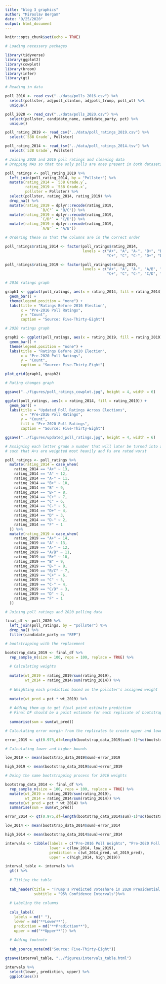 ```yaml
---
title: "blog 3 graphics"
author: "Miroslav Bergam"
date: "9/25/2020"
output: html_document
---
```


```r
knitr::opts_chunk$set(echo = TRUE)

# Loading necessary packages

library(tidyverse)
library(ggplot2)
library(cowplot)
library(broom)
library(infer)
library(gt)
```

```r

# Reading in data

poll_2016 <- read_csv("../data/polls_2016.csv") %>%
  select(pollster, adjpoll_clinton, adjpoll_trump, poll_wt) %>%
  unique()

poll_2020 <- read_csv("../data/polls_2020.csv") %>%
  select(pollster, candidate_name, candidate_party, pct) %>%
  unique()

poll_rating_2019 <- read_csv("../data/poll_ratings_2019.csv") %>%
  select(`538 Grade`, Pollster)

poll_rating_2014 <- read_tsv("../data/poll_ratings_2014.tsv") %>%
  select(`538 Grade`, Pollster)

# Joining 2020 and 2016 poll ratings and cleaning data
# Dropping NAs so that the only polls are ones present in both datasets

poll_ratings <- poll_rating_2019 %>%
  left_join(poll_rating_2014, by = "Pollster") %>%
  mutate(rating_2014 = `538 Grade.y`,
         rating_2019 = `538 Grade.x`,
         pollster = Pollster) %>%
  select(pollster, rating_2014, rating_2019) %>%
  drop_na() %>%
  mutate(rating_2019 = dplyr::recode(rating_2019,
                `B/C°` = "B/C")) %>%
  mutate(rating_2019 = dplyr::recode(rating_2019,
                `C/D°` = "C/D")) %>%
  mutate(rating_2019 = dplyr::recode(rating_2019,
                `A/B°` = "A/B"))

# Ordering these so that the columns are in the correct order

poll_ratings$rating_2014 <- factor(poll_ratings$rating_2014, 
                                   levels = c("A+", "A", "A-", "B+", "B", "B-",
                                              "C+", "C", "C-", "D+", "D", "D-", "F"))

poll_ratings$rating_2019 <- factor(poll_ratings$rating_2019, 
                                   levels = c("A+", "A", "A-", "A/B", "B+", "B", "B-", "B/C",
                                              "C+", "C", "C-", "C/D", "D", "F"))

```

```r

# 2016 ratings graph

graph1 <- ggplot(poll_ratings, aes(x = rating_2014, fill = rating_2014)) +
  geom_bar() +
  theme(legend.position = "none") + 
  labs(title = "Ratings Before 2016 Election",
       x = "Pre-2016 Poll Ratings",
       y = "Count",
       caption = "Source: Five-Thirty-Eight")

# 2020 ratings graph

graph2 <- ggplot(poll_ratings, aes(x = rating_2019, fill = rating_2019)) +
  geom_bar() +
  theme(legend.position = "none") + 
  labs(title = "Ratings Before 2020 Election",
       x = "Pre-2020 Poll Ratings",
       y = "Count",
       caption = "Source: Five-Thirty-Eight")

plot_grid(graph1, graph2)

# Rating changes graph

ggsave("../figures/poll_ratings_cowplot.jpg", height = 4, width = 6)

ggplot(poll_ratings, aes(x = rating_2014, fill = rating_2019)) +
  geom_bar() +
  labs(title = "Updated Poll Ratings Across Elections",
       x = "Pre-2016 Poll Ratings",
       y = "Count",
       fill = "Pre-2020 Poll Ratings",
       caption = "Source: Five-Thirty-Eight")

ggsave("../figures/updated_poll_ratings.jpg", height = 4, width = 6)

```

```r

# Assigning each letter grade a number that will later be turned into a weight
# such that A+s are weighted most heavily and Fs are rated worst

poll_ratings <- poll_ratings %>% 
  mutate(rating_2014 = case_when(
    rating_2014 == "A+" ~ 13,
    rating_2014 == "A" ~ 12,
    rating_2014 == "A-" ~ 11,
    rating_2014 == "B+" ~ 10,
    rating_2014 == "B" ~ 9,
    rating_2014 == "B-" ~ 8,
    rating_2014 == "C+" ~ 7,
    rating_2014 == "C" ~ 6,
    rating_2014 == "C-" ~ 5,
    rating_2014 == "D+" ~ 4,
    rating_2014 == "D" ~ 3,
    rating_2014 == "D-" ~ 2,
    rating_2014 == "F" ~ 1
  )) %>%
  mutate(rating_2019 = case_when(
    rating_2019 == "A+" ~ 14,
    rating_2019 == "A" ~ 13,
    rating_2019 == "A-" ~ 12,
    rating_2019 == "A/B" ~ 11,
    rating_2019 == "B+" ~ 10,
    rating_2019 == "B" ~ 9,
    rating_2019 == "B-" ~ 8,
    rating_2019 == "B/C" ~ 7,
    rating_2019 == "C+" ~ 6,
    rating_2019 == "C" ~ 5,
    rating_2019 == "C-" ~ 4,
    rating_2019 == "C/D" ~ 3,
    rating_2019 == "D" ~ 2,
    rating_2019 == "F" ~ 1
  ))

# Joining poll ratings and 2020 polling data

final_df <- poll_2020 %>%
  left_join(poll_ratings, by = "pollster") %>%
  drop_na() %>%
  filter(candidate_party == "REP")

```

```r

# bootstrapping with the replacement 

bootstrap_data_2019 <- final_df %>%
  rep_sample_n(size = 100, reps = 100, replace = TRUE) %>%
  
  # Calculating weights
  
  mutate(wt_2019 = rating_2019/sum(rating_2019),
         wt_2014 = rating_2014/sum(rating_2014)) %>%
  
  # Weighting each prediction based on the pollster's assigned weight
  
  mutate(wt_pred = pct * wt_2019) %>%
  
  # Adding them up to get final point estimate prediction
  # Final DF should be a point estimate for each replicate of bootstrap
  
  summarise(sum = sum(wt_pred))

# Calculating error margin from the replicates to create upper and lower bound

error_2019 <- qt(0.975,df=length(bootstrap_data_2019$sum)-1)*sd(bootstrap_data_2019$sum)/sqrt(length(bootstrap_data_2019$sum))

# Calculating lower and higher bounds

low_2019 <- mean(bootstrap_data_2019$sum)-error_2019

high_2019 <- mean(bootstrap_data_2019$sum)+error_2019

# Doing the same bootstrapping process for 2016 weights

bootstrap_data_2014 <- final_df %>%
  rep_sample_n(size = 100, reps = 100, replace = TRUE) %>%
  mutate(wt_2019 = rating_2019/sum(rating_2019),
         wt_2014 = rating_2014/sum(rating_2014)) %>%
  mutate(wt_pred = pct * wt_2014) %>%
  summarise(sum = sum(wt_pred))

error_2014 <- qt(0.975,df=length(bootstrap_data_2014$sum)-1)*sd(bootstrap_data_2014$sum)/sqrt(length(bootstrap_data_2014$sum))

low_2014 <- mean(bootstrap_data_2014$sum)-error_2014

high_2014 <- mean(bootstrap_data_2014$sum)+error_2014

intervals <- tibble(labels = c("Pre-2016 Poll Weights", "Pre-2020 Poll Weights"),
                    lower = c(low_2014, low_2019),
                    prediction = c(wt_2014_pred, wt_2019_pred),
                    upper = c(high_2014, high_2019))

interval_table <- intervals %>%
  gt() %>%
  
  # Titling the table
  
  tab_header(title = "Trump's Predicted Voteshare in 2020 Presidential Election", 
             subtitle = "95% Confidence Intervals")%>%
  
  # Labeling the columns
  
  cols_label(
    labels = md(" "),
    lower = md("**Lower**"),
    prediction = md("**Prediction**"),
    upper = md("**Upper**")) %>%
  
  # Adding footnote 
  
  tab_source_note(md("Source: Five-Thirty-Eight"))

gtsave(interval_table, "../figures/intervals_table.html")


```

```r

intervals %>%
  select(lower, prediction, upper) %>%
  ggplot(aes())

```

